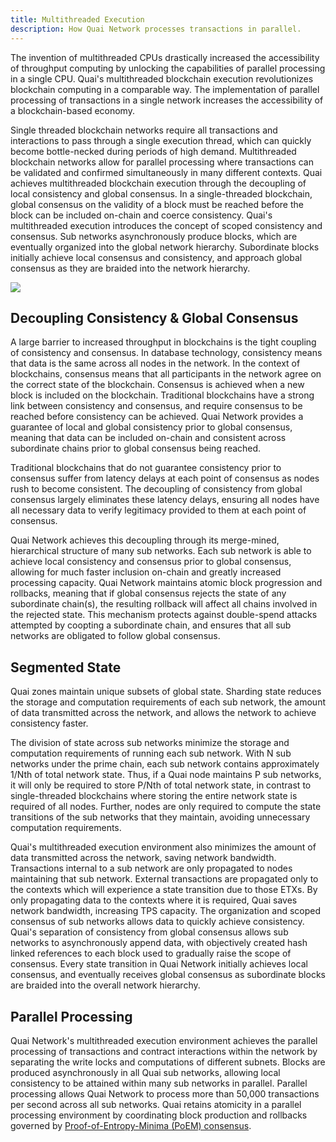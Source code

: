 ```yaml
---
title: Multithreaded Execution
description: How Quai Network processes transactions in parallel.
---
```


The invention of multithreaded CPUs drastically increased the accessibility of throughput computing by unlocking the capabilities of parallel processing in a single CPU. Quai's multithreaded blockchain execution revolutionizes blockchain computing in a comparable way. The implementation of parallel processing of transactions in a single network increases the accessibility of a blockchain-based economy.

Single threaded blockchain networks require all transactions and interactions to pass through a single execution thread, which can quickly become bottle-necked during periods of high demand. Multithreaded blockchain networks allow for parallel processing where transactions can be validated and confirmed simultaneously in many different contexts.
Quai achieves multithreaded blockchain execution through the decoupling of local consistency and global consensus. In a single-threaded blockchain, global consensus on the validity of a block must be reached before the block can be included on-chain and coerce consistency. Quai's multithreaded execution introduces the concept of scoped consistency and consensus. Sub networks asynchronously produce blocks, which are eventually organized into the global network hierarchy. Subordinate blocks initially achieve local consensus and consistency, and approach global consensus as they are braided into the network hierarchy.

<Frame>
	<img src='/images/BlockchainVisualization.webp' />
</Frame>

## Decoupling Consistency & Global Consensus

A large barrier to increased throughput in blockchains is the tight coupling of consistency and consensus. In database technology, consistency means that data is the same across all nodes in the network. In the context of blockchains, consensus means that all participants in the network agree on the correct state of the blockchain. Consensus is achieved when a new block is included on the blockchain. Traditional blockchains have a strong link between consistency and consensus, and require consensus to be reached before consistency can be achieved. Quai Network provides a guarantee of local and global consistency prior to global consensus, meaning that data can be included on-chain and consistent across subordinate chains prior to global consensus being reached.

Traditional blockchains that do not guarantee consistency prior to consensus suffer from latency delays at each point of consensus as nodes rush to become consistent. The decoupling of consistency from global consensus largely eliminates these latency delays, ensuring all nodes have all necessary data to verify legitimacy provided to them at each point of consensus.

Quai Network achieves this decoupling through its merge-mined, hierarchical structure of many sub networks. Each sub network is able to achieve local consistency and consensus prior to global consensus, allowing for much faster inclusion on-chain and greatly increased processing capacity. Quai Network maintains atomic block progression and rollbacks, meaning that if global consensus rejects the state of any subordinate chain(s), the resulting rollback will affect all chains involved in the rejected state. This mechanism protects against double-spend attacks attempted by coopting a subordinate chain, and ensures that all sub networks are obligated to follow global consensus.

## Segmented State

Quai zones maintain unique subsets of global state. Sharding state reduces the storage and computation requirements of each sub network, the amount of data transmitted across the network, and allows the network to achieve consistency faster.

The division of state across sub networks minimize the storage and computation requirements of running each sub network. With N sub networks under the prime chain, each sub network contains approximately 1/Nth of total network state. Thus, if a Quai node maintains P sub networks, it will only be required to store P/Nth of total network state, in contrast to single-threaded blockchains where storing the entire network state is required of all nodes. Further, nodes are only required to compute the state transitions of the sub networks that they maintain, avoiding unnecessary computation requirements.

Quai's multithreaded execution environment also minimizes the amount of data transmitted across the network, saving network bandwidth. Transactions internal to a sub network are only propagated to nodes maintaining that sub network. External transactions are propagated only to the contexts which will experience a state transition due to those ETXs. By only propagating data to the contexts where it is required, Quai saves network bandwidth, increasing TPS capacity.
The organization and scoped consensus of sub networks allows data to quickly achieve consistency. Quai's separation of consistency from global consensus allows sub networks to asynchronously append data, with objectively created hash linked references to each block used to gradually raise the scope of consensus. Every state transition in Quai Network initially achieves local consensus, and eventually receives global consensus as subordinate blocks are braided into the overall network hierarchy.

## Parallel Processing

Quai Network's multithreaded execution environment achieves the parallel processing of transactions and contract interactions within the network by separating the write locks and computations of different subnets. Blocks are produced asynchronously in all Quai sub networks, allowing local consistency to be attained within many sub networks in parallel.
Parallel processing allows Quai Network to process more than 50,000 transactions per second across all sub networks. Quai retains atomicity in a parallel processing environment by coordinating block production and rollbacks governed by [Proof-of-Entropy-Minima (PoEM) consensus](/learn/advanced-introduction/poem/poem).
